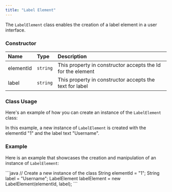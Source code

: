 ```yaml
---
title: "Label Element"
---
```


The `LabelElement` class enables the creation of a label element in a user interface.

### Constructor

| Name      | Type     | Description                                                 |
| :--------- | :-------- | :----------------------------------------------------------- |
| elementId | `string` | This property in constructor accepts the Id for the element |
| label     | `string` | This property in constructor accepts the text for label     |

### Class Usage

Here's an example of how you can create an instance of the `LabelElement` class:

In this example, a new instance of `LabelElement` is created with the elementId "1" and the label text "Username".

### Example

Here is an example that showcases the creation and manipulation of an instance of `LabelElement`:

<Tabs>
<Tab title="Java">
```java
// Create a new instance of the class
String elementId = "1";
String label = "Username";
LabelElement labelElement = new LabelElement(elementId, label);
```

</Tab>

</Tabs>
